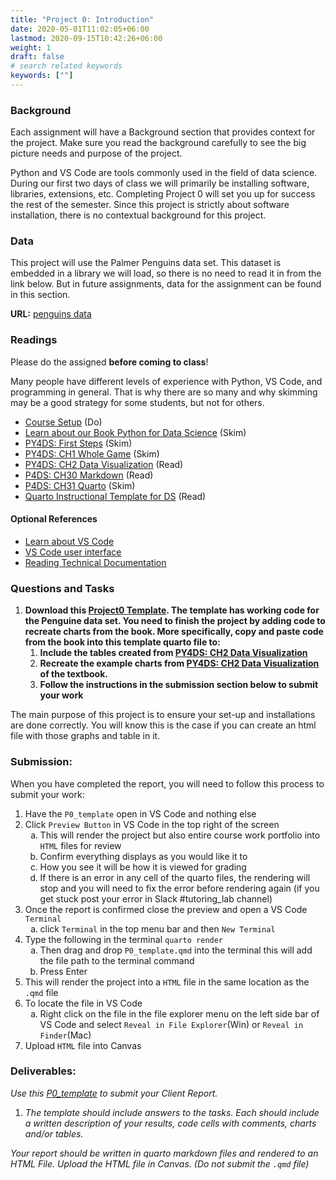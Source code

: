 ```yaml
---
title: "Project 0: Introduction"
date: 2020-05-01T11:02:05+06:00
lastmod: 2020-09-15T10:42:26+06:00
weight: 1
draft: false
# search related keywords
keywords: [""]
---
```



### Background

Each assignment will have a Background section that provides context for the project. Make sure you read the background carefully to see the big picture needs and purpose of the project.

Python and VS Code are tools commonly used in the field of data science. During our first two days of class we will primarily be installing software, libraries, extensions, etc. Completing Project 0 will set you up for success the rest of the semester. Since this project is strictly about software installation, there is no contextual background for this project.

### Data

This project will use the Palmer Penguins data set. This dataset is embedded in a library we will load, so there is no need to read it in from the link below. But in future assignments, data for the assignment can be found in this section.

__URL:__ [penguins data](https://aeturrell.github.io/python4DS/data-visualise.html#the-penguins-data-frame)   


### Readings

Please do the assigned **before coming to class**!

Many people have different levels of experience with Python, VS Code, and programming in general. That is why there are so many and why skimming may be a good strategy for some students, but not for others. 

- [Course Setup](../setup.qmd) (Do)
- [Learn about our Book Python for Data Science](../Course%20Materials/python.qmd) (Skim)
- [PY4DS: First Steps](https://aeturrell.github.io/python4DS/introduction.html) (Skim)
- [PY4DS: CH1 Whole Game](https://aeturrell.github.io/python4DS/whole-game.html) (Skim)
- [PY4DS: CH2 Data Visualization](https://aeturrell.github.io/python4DS/data-visualise.html) (Read)
- [P4DS: CH30 Markdown](https://aeturrell.github.io/python4DS/markdown.html) (Read)
- [P4DS: CH31 Quarto](https://aeturrell.github.io/python4DS/quarto.html) (Skim)
- [Quarto Instructional Template for DS](../Templates/ds250_project_template.qmd) (Read)


#### Optional References
- [Learn about VS Code](../Course%20Materials/vs_code.qmd)
- [VS Code user interface](https://code.visualstudio.com/docs/getstarted/userinterface) 
- [Reading Technical Documentation](https://byui-cse.github.io/cse450-course/course/reading-technical-documentation.html)


### Questions and Tasks

1. __Download this [Project0 Template](../Templates/P0_template.qmd). The template has working code for the Penguine data set. You need to finish the project by adding code to recreate charts from the book. More specifically, copy and paste code from the book into this template quarto file to:__
    1. __Include the tables created from [PY4DS: CH2 Data Visualization](https://aeturrell.github.io/python4DS/data-visualise.html)__  
    2. __Recreate the example charts from [PY4DS: CH2 Data Visualization](https://aeturrell.github.io/python4DS/data-visualise.html) of the textbook.__  
    3. __Follow the instructions in the submission section below to submit your work__

The main purpose of this project is to ensure your set-up and installations are done correctly. You will know this is the case if you can create an html file with those graphs and table in it.

### Submission:

When you have completed the report, you will need to follow this process to submit your work:

1. Have the `P0_template` open in VS Code and nothing else
1. Click `Preview Button` in VS Code in the top right of the screen
    a. This will render the project but also entire course work portfolio into `HTML` files for review
    b. Confirm everything displays as you would like it to
    c. How you see it will be how it is viewed for grading
    d. If there is an error in any cell of the quarto files, the rendering will stop and you will need to fix the error before rendering again (if you get stuck post your error in Slack #tutoring_lab channel)
1. Once the report is confirmed close the preview and open a VS Code `Terminal`
    a. click `Terminal` in the top menu bar and then `New Terminal`
1. Type the following in the terminal `quarto render `
    a. Then drag and drop `P0_template.qmd` into the terminal this will add the file path to the terminal command
    a. Press Enter
1. This will render the project into a `HTML` file in the same location as the `.qmd` file
1. To locate the file in VS Code
    a. Right click on the file in the file explorer menu on the left side bar of VS Code and select `Reveal in File Explorer`(Win) or `Reveal in Finder`(Mac)
1. Upload `HTML` file into Canvas



### Deliverables:

_Use this [P0_template](../Templates/P0_template.qmd) to submit your Client Report._
 
1. _The template should include answers to the tasks. Each should include a written description of your results, code cells with comments, charts and/or tables._  

::: {.callout-note collapse="false"}
_Your report should be written in quarto markdown files and rendered to an HTML File. Upload the HTML file in Canvas. (Do not submit the `.qmd` file)_  
:::
